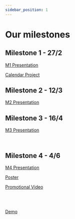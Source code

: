 ```yaml
---
sidebar_position: 1
---
```



# Our milestones

## Milestone 1 - 27/2

[M1 Presentation](/pdf/M1_-_DSD_Presentation.pdf)

[Calendar Project](/pdf/Calendar_PI.pdf)

## Milestone 2 - 12/3

[M2 Presentation](/pdf/M2_-_DSD_Presentation.pdf)

## Milestone 3 - 16/4

[M3 Presentation](/pdf/M3_-_DSD_Presentation.pdf)

<ReactPlayer playing controls url='videos/PI_M3_demo.mp4' />  

<br/>

## Milestone 4 - 4/6

[M4 Presentation](/pdf/M3_-_DSD_Presentation.pdf)

[Poster](/pdf/LEI_PI_Grupo-1.pdf)

<a href="https://drive.google.com/drive/u/2/folders/184VTMsuN0xmkvsj7pEcF24794FyAptZQ">Promotional Video</a>

<br/>
<br/>

<a href="https://drive.google.com/drive/u/2/folders/184VTMsuN0xmkvsj7pEcF24794FyAptZQ">Demo</a>
